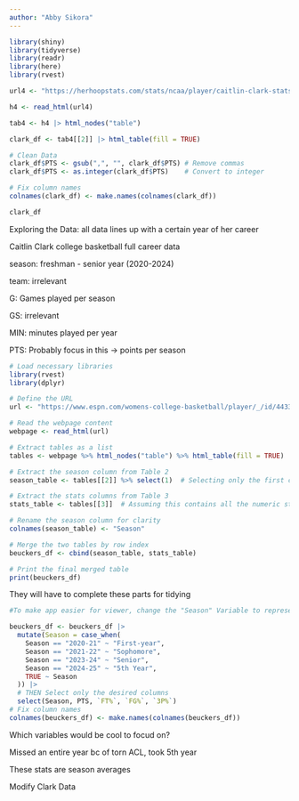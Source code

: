 ```yaml
---
author: "Abby Sikora"
---
```


```r
library(shiny)
library(tidyverse)
library(readr)
library(here)
library(rvest)

url4 <- "https://herhoopstats.com/stats/ncaa/player/caitlin-clark-stats-11eb2f34-a838-c400-aa81-12df17ae4e1e/"

h4 <- read_html(url4)

tab4 <- h4 |> html_nodes("table")

clark_df <- tab4[[2]] |> html_table(fill = TRUE)

# Clean Data
clark_df$PTS <- gsub(",", "", clark_df$PTS) # Remove commas
clark_df$PTS <- as.integer(clark_df$PTS)    # Convert to integer

# Fix column names
colnames(clark_df) <- make.names(colnames(clark_df))

clark_df
```

Exploring the Data: all data lines up with a certain year of her career

Caitlin Clark college basketball full career data

season: freshman - senior year (2020-2024)

team: irrelevant

G: Games played per season

GS: irrelevant

MIN: minutes played per year

PTS: Probably focus in this -> points per season

```r
# Load necessary libraries
library(rvest)
library(dplyr)

# Define the URL
url <- "https://www.espn.com/womens-college-basketball/player/_/id/4433730/paige-bueckers"

# Read the webpage content
webpage <- read_html(url)

# Extract tables as a list
tables <- webpage %>% html_nodes("table") %>% html_table(fill = TRUE)

# Extract the season column from Table 2
season_table <- tables[[2]] %>% select(1)  # Selecting only the first column (Season)

# Extract the stats columns from Table 3
stats_table <- tables[[3]]  # Assuming this contains all the numeric stats

# Rename the season column for clarity
colnames(season_table) <- "Season"

# Merge the two tables by row index
beuckers_df <- cbind(season_table, stats_table)

# Print the final merged table
print(beuckers_df)
```

They will have to complete these parts for tidying

```r
#To make app easier for viewer, change the "Season" Variable to represent class rank instead of numeric year

beuckers_df <- beuckers_df |>
  mutate(Season = case_when(
    Season == "2020-21" ~ "First-year",
    Season == "2021-22" ~ "Sophomore",
    Season == "2023-24" ~ "Senior",
    Season == "2024-25" ~ "5th Year",
    TRUE ~ Season
  )) |> 
  # THEN Select only the desired columns
  select(Season, PTS, `FT%`, `FG%`, `3P%`)
# Fix column names
colnames(beuckers_df) <- make.names(colnames(beuckers_df))

```

Which variables would be cool to focud on? 

Missed an entire year bc of torn ACL, took 5th year

These stats are season averages

Modify Clark Data






